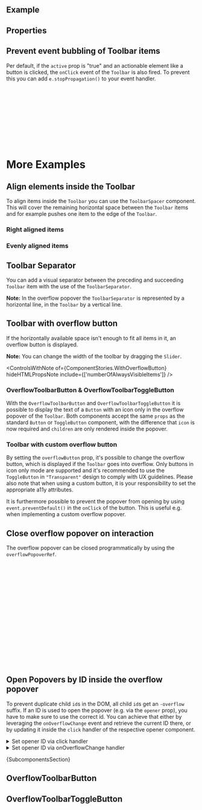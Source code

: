 
<Meta of={ComponentStories} />

<DocsHeader />

## Example

<Canvas of={ComponentStories.Default} />

## Properties

<ControlsWithNote of={ComponentStories.Default} />

## Prevent event bubbling of Toolbar items

Per default, if the `active` prop is "true" and an actionable element like a button is clicked, the `onClick` event of the `Toolbar` is also fired.
To prevent this you can add `e.stopPropagation()` to your event handler.

```jsx
<Toolbar>
  <Button
    onClick={(e) => {
      //use e.stopPropagation() to prevent event bubbling
      e.stopPropagation();
    }}
  >
    Toolbar Item
  </Button>
</Toolbar>
```

# More Examples

## Align elements inside the Toolbar

To align items inside the `Toolbar` you can use the `ToolbarSpacer` component.<br/>
This will cover the remaining horizontal space between the `Toolbar` items and for example pushes one item to the edge of the `Toolbar`.

### Right aligned items

<Canvas of={ComponentStories.RightAlignedItems} />

### Evenly aligned items

<Canvas of={ComponentStories.EvenlyAlignedItems} />

## Toolbar Separator

You can add a visual separator between the preceding and succeeding `Toolbar` item with the use of the `ToolbarSeparator`.

**Note:** In the overflow popover the `ToolbarSeparator` is represented by a horizontal line, in the `Toolbar` by a vertical
line.

<Canvas of={ComponentStories.WithSeparator} />

## Toolbar with overflow button

If the horizontally available space isn't enough to fit all items in it, an overflow button is displayed.

**Note:** You can change the width of the toolbar by dragging the `Slider`.

<ControlsWithNote of={ComponentStories.WithOverflowButton} hideHTMLPropsNote include={['numberOfAlwaysVisibleItems']} />

<Canvas of={ComponentStories.WithOverflowButton} />

### OverflowToolbarButton & OverflowToolbarToggleButton

With the `OverflowToolbarButton` and `OverflowToolbarToggleButton` it is possible to display the text of a `Button` with an icon only in the overflow popover of the `Toolbar`.
Both components accept the same `props` as the standard `Button` or `ToggleButton` component, with the difference that `icon` is now required and `children` are only rendered inside the popover.

<Canvas of={ComponentStories.OverflowBtns} />

### Toolbar with custom overflow button

By setting the `overflowButton` prop, it's possible to change the overflow button, which is displayed if the `Toolbar` goes into overflow.
Only buttons in icon only mode are supported and it's recommended to use the `ToggleButton` in `"Transparent"` design to comply with UX guidelines.
Please also note that when using a custom button, it is your responsibility to set the appropriate a11y attributes.

It is furthermore possible to prevent the popover from opening by using `event.preventDefault()` in the `onClick` of the button. This is useful e.g. when implementing a custom overflow popover.

<Canvas of={ComponentStories.CustomOverflowButton} />

## Close overflow popover on interaction

The overflow popover can be closed programmatically by using the `overflowPopoverRef`.

```jsx
const ToolbarComponent = () => {
  const overflowPopoverRef = useRef(null);
  const handlePopoverClose = () => {
    if (overflowPopoverRef.current.isOpen()) {
      overflowPopoverRef.current.close();
    }
  };
  return (
    <Toolbar overflowPopoverRef={overflowPopoverRef}>
      <Text>Toolbar</Text>
      <Button onClick={handlePopoverClose}>Button One</Button>
      <Select onChange={handlePopoverClose}>
        <Option>Option 1</Option>
        <Option>Option 2</Option>
      </Select>
    </Toolbar>
  );
};
```

## Open Popovers by ID inside the overflow popover

To prevent duplicate child `id`s in the DOM, all child `id`s get an `-overflow` suffix. If an ID is used to open the popover (e.g. via the `opener` prop), you have to make sure to use the correct id.
You can achieve that either by leveraging the `onOverflowChange` event and retrieve the current ID there, or by updating it inside the `click` handler of the respective opener component.

<Canvas of={ComponentStories.PopoverInOverflowPopover} sourceState="none" />

<details>

<summary>Set opener ID via click handler</summary>

```jsx
const ToolbarComponent = () => {
  const [popoverIsOpen, setPopoverIsOpen] = useState(false);
  const [opener, setOpener] = useState('openMenuBtn');
  const handlePopoverOpenerClick = (e) => {
    setOpener(e.target.id);
    setPopoverIsOpen(true);
  };
  return (
    <>
      <Toolbar style={{ width: '400px' }}>
        <Text>Toolbar</Text>
        <Button>Button One</Button>
        <Button>Button Two</Button>
        <Button id="openMenuBtn" onClick={handlePopoverOpenerClick}>
          Open Popover (Menu)
        </Button>
      </Toolbar>
      <Menu
        opener={opener}
        open={popoverIsOpen}
        onAfterClose={() => {
          setPopoverIsOpen(false);
        }}
      >
        <MenuItem text="New File" />
        <MenuItem text="New Folder" />
      </Menu>
    </>
  );
};
```

</details>
    
<details>

<summary>Set opener ID via onOverflowChange handler</summary>

```jsx
const ToolbarComponent = () => {
  const [popoverIsOpen, setPopoverIsOpen] = useState(false);
  const initialOpenerId = 'openMenuBtn';
  const [opener, setOpener] = useState(initialOpenerId);
  const handlePopoverOpenerClick = () => {
    setPopoverIsOpen(true);
  };
  const handleOverflowChange = (e) => {
    if (e.overflowElements?.length) {
      const overflowId = [...e.overflowElements].find((item) => item.dataset.opener)?.id;
      if (overflowId) {
        setOpener(overflowId);
      } else {
        setOpener(initialOpenerId);
      }
    } else {
      setOpener(initialOpenerId);
    }
  };
  return (
    <>
      <Toolbar style={{ width: '400px' }} onOverflowChange={handleOverflowChange}>
        <Text>Toolbar</Text>
        <Button>Button One</Button>
        <Button>Button Two</Button>
        <Button id="openMenuBtn" onClick={handlePopoverOpenerClick} data-opener>
          Open Popover (Menu)
        </Button>
      </Toolbar>
      <Menu
        opener={opener}
        open={popoverIsOpen}
        onAfterClose={() => {
          setPopoverIsOpen(false);
        }}
      >
        <MenuItem text="New File" />
        <MenuItem text="New Folder" />
      </Menu>
    </>
  );
};
```

</details>

<Markdown>{SubcomponentsSection}</Markdown>

## OverflowToolbarButton

<Description of={OverflowToolbarButton} />

<ArgTypesWithNote of={OverflowToolbarButton} />

## OverflowToolbarToggleButton

<Description of={OverflowToolbarToggleButton} />

<ArgTypesWithNote of={OverflowToolbarToggleButton} />

<Footer />
